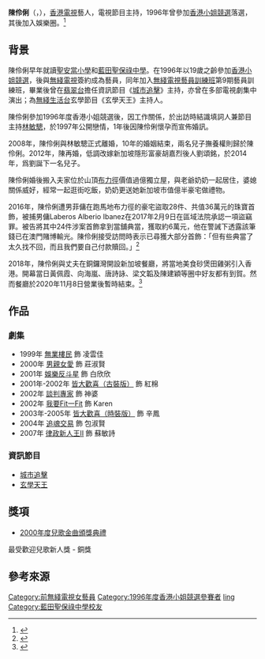{{藝人
| 类型 = 女艺人
| 图片 = 
| 英文名 = Brianna Chan
| 羅馬拼音 = Chan Ling-Lei
| 國籍 = {{CNHK}}
| 籍貫 = 
| 出生日期 = {{birth_date_and _age|1977|1|4}}
| 出生地點 = {{HKG-1959}} 
| 教育程度 = 
| 母校 = [[聖安當小學|聖安當小學]]<br>[[藍田聖保祿中學|藍田聖保祿中學]]
| 配偶 = {{marriage|[[林敏驄|林敏驄]]|Oct 19, 1998|2008|reason=divorced}}<br> {{marriage|劉頌銘|May 0, 2012}}
| 兒女 = 3子
| 官方網站 = 
| imdb = 
}}

'''陳伶俐'''（{{lang-en|Brianna Chan}}，{{bd|1977年|1月4日|catIdx=C陳}}），[[香港|香港]][[電視|電視]]藝人，電視節目主持，1996年曾參加[[香港小姐競選|香港小姐競選]]落選，其後加入娛樂圈。<ref>{{Cite web |url=https://www.elle.com.hk/celebrity/feature/Brianna-Chan |title=存档副本 |accessdate=2017-12-14 |archive-date=2017-12-14 |archive-url=https://web.archive.org/web/20171214124950/https://www.elle.com.hk/celebrity/feature/Brianna-Chan |dead-url=no }}</ref>

==背景==
陳伶俐早年就讀[[聖安當小學|聖安當小學]]和[[藍田聖保祿中學|藍田聖保祿中學]]。在1996年以19歲之齡參加[[香港小姐競選|香港小姐競選]]，後與[[無綫電視|無綫電視]]簽約成為藝員，同年加入[[無綫電視藝員訓練班|無綫電視藝員訓練班]]第9期藝員訓練班，畢業後曾在[[翡翠台|翡翠台]]擔任資訊節目《[[城市追擊|城市追擊]]》主持，亦曾在多部電視劇集中演出；為[[無綫生活台|無綫生活台]]玄學節目《玄學天王》主持人。

陳伶俐參加1996年度香港小姐競選後，因工作關係，於出訪時結識填詞人兼節目主持[[林敏驄|林敏驄]]，於1997年公開戀情，1年後因陳伶俐懷孕而宣佈婚訊。

2008年，陳伶俐與林敏驄正式離婚，10年的婚姻結束，兩名兒子撫養權則歸於陳伶俐。2012年，陳再婚，低調改嫁新加坡隱形富豪胡嘉烈後人劉頌銘，於2014年，爲劉誕下一名兒子。

陳伶俐婚後搬入夫家位於山頂[[布力徑|布力徑]]價值過億獨立屋，與老爺奶奶一起居住，婆媳關係威好，經常一起逛街吃飯，奶奶更送她新加坡市值億半豪宅做禮物。

2016年，陳伶俐遭男菲傭在跑馬地布力徑的豪宅盜取28件、共值36萬元的珠寶首飾，被捕男傭Laberos Alberio Ibanez在2017年2月9日在區域法院承認一項盜竊罪。被告將其中24件涉案首飾拿到當舖典當，獲取約6萬元，他在警誡下透露該筆錢已在澳門賭博輸光。陳伶俐接受訪問時表示已尋獲大部分首飾：「但有些典當了太久找不回，而且我們要自己付款贖回。」<ref>{{cite web|url=https://hk.on.cc/hk/bkn/cnt/entertainment/20170210/bkn-20170210003118820-0210_00862_001.html|title=陳伶俐當舖贖珠寶　 男傭偷完即舉輸清光|date=2017-02-10|website=[[東方日報_(香港)|東方日報 (香港)]]|accessdate=2020年6月17日|archive-date=2020年6月18日|archive-url=https://web.archive.org/web/20200618015629/https://hk.on.cc/hk/bkn/cnt/entertainment/20170210/bkn-20170210003118820-0210_00862_001.html|dead-url=no}}</ref>

2018年，陳伶俐與丈夫在銅鑼灣開設新加坡餐廳，將當地美食砂煲田雞粥引入香港。開幕當日黃佩霞、向海嵐、唐詩詠、梁文韜及陳建穎等圈中好友都有到賀。然而餐廳於2020年11月8日營業後暫時結束。<ref>{{cite web|url=https://www.orientalsunday.hk/%e6%9c%80%e6%96%b0%e5%a8%9b%e8%81%9e/amazing-summer-%e6%9d%8e%e4%bd%b3%e8%8a%af-%e4%bc%81%e4%b8%ad%e9%96%93-plt/383955/2/|title=奶奶賜億半豪宅 陳伶俐再擲千萬開餐廳|website=東方新地|date=2018年2月1日}}</ref>

==作品==
===劇集===
*1999年 [[無業樓民|無業樓民]] 飾 凌雲佳
*2000年 [[男親女愛|男親女愛]] 飾 莊淑賢
*2001年 [[娛樂反斗星|娛樂反斗星]] 飾 白欣欣
*2001年-2002年 [[皆大歡喜_(古裝電視劇)|皆大歡喜（古裝版）]] 飾 紅棉
*2002年 [[談判專家　(電視劇)|談判專家]] 飾 神婆
*2002年 [[我要Fit一Fit|我要Fit一Fit]] 飾 Karen
*2003年-2005年 [[皆大歡喜_(時裝電視劇)|皆大歡喜（時裝版）]] 飾 辛鳳
*2004年 [[追魂交易|追魂交易]] 飾 包淑賢
*2007年 [[律政新人王II|律政新人王II]] 飾 蘇敏詩

===資訊節目===
*[[城市追擊|城市追擊]]
*[[玄學天王|玄學天王]]

==獎項==

*[[2000年度兒歌金曲頒獎典禮得獎名單|2000年度兒歌金曲頒獎典禮]]
最受歡迎兒歌新人獎 - 銅獎

==參考來源==
{{reflist}}
{{DEFAULTSORT:chan}}

[[Category:前無綫電視女藝員|Category:前無綫電視女藝員]]
[[Category:1996年度香港小姐競選參賽者|Category:1996年度香港小姐競選參賽者]]
[[Category:陳姓|ling]]
[[Category:藍田聖保祿中學校友|Category:藍田聖保祿中學校友]]